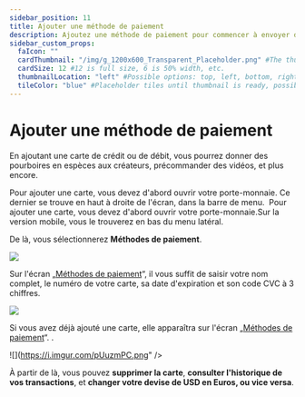 ---
sidebar_position: 11
title: Ajouter une méthode de paiement
description: Ajoutez une méthode de paiement pour commencer à envoyer des pourboires en espèces aux créateurs.
sidebar_custom_props:
  faIcon: ""
  cardThumbnail: "/img/g_1200x600_Transparent_Placeholder.png" #The thumbnail on the category card.
  cardSize: 12 #12 is full size, 6 is 50% width, etc.
  thumbnailLocation: "left" #Possible options: top, left, bottom, right, none
  tileColor: "blue" #Placeholder tiles until thumbnail is ready, possible options: blue, cream, darkpurple, lightpurple, mauve, orange, pink, none
---

# Ajouter une méthode de paiement

En ajoutant une carte de crédit ou de débit, vous pourrez donner des pourboires en espèces aux créateurs, précommander des vidéos, et plus encore.


<Tabs groupId="device">
  <TabItem value="web" label="Web">
    Pour ajouter une carte, vous devez d'abord ouvrir votre <OdyseeButton url="https://odysee.com/$/wallet"><OdyseeIcon type="credits" />  porte-monnaie</OdyseeButton>. Ce dernier se trouve en haut à droite de l'écran, dans la barre de menu.
    <Image img="/img/fr/Ajouteruneméthodedepaiement01.png" />
  </TabItem>
  <TabItem value="mobile" label="Mobile">
    Pour ajouter une carte, vous devez d'abord ouvrir votre <OdyseeButton url="https://odysee.com/$/wallet"><OdyseeIcon type="credits" />  porte-monnaie</OdyseeButton>.Sur la version mobile, vous le trouverez en bas du menu latéral.
    <Image img="/img/fr/Mportefeuille.png" />
  </TabItem>
</Tabs>

De là, vous sélectionnerez **Méthodes de paiement**.

<Image src="/img/fr/Ajouteruneméthodedepaiement02.png" />

Sur l'écran „[Méthodes de paiement](https://odysee.com/$/settings/card)“, il vous suffit de saisir votre nom complet, le numéro de votre carte, sa date d'expiration et son code CVC à 3 chiffres.

<Image src="/img/fr/paiement.png" />

Si vous avez déjà ajouté une carte, elle apparaîtra sur l'écran „[Méthodes de paiement](https://odysee.com/$/settings/card)“.
.

![](https://i.imgur.com/pUuzmPC.png" />

À partir de là, vous pouvez **supprimer la carte**, **consulter l'historique de vos transactions**, et **changer votre devise de USD en Euros, ou vice versa**.
